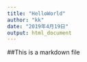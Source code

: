 ```yaml
---
title: "HelloWorld"
author: "kk"
date: "2019年4月19日"
output: html_document
---
```

##This is a markdown file